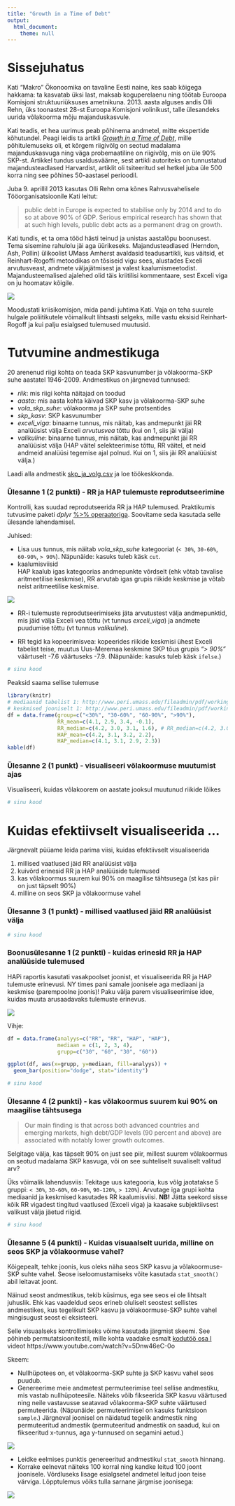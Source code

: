 ```yaml
---
title: "Growth in a Time of Debt"
output: 
  html_document:
    theme: null
---
```


# Sissejuhatus

Kati "Makro" Ökonoomika on tavaline Eesti naine, kes saab kõigega hakkama: ta kasvatab üksi last, maksab koguperelaenu ning töötab Euroopa Komisjoni struktuuriüksuses ametnikuna. 2013. aasta alguses andis Olli Rehn, üks toonastest 28-st Euroopa Komisjoni volinikust, talle ülesandeks uurida võlakoorma mõju majanduskasvule.

Kati teadis, et hea uurimus peab põhinema andmetel, mitte ekspertide kõhutundel. Peagi leidis ta artikli [*Growth in a Time of Debt*](http://www.nber.org/papers/w15639), mille põhitulemuseks oli, et kõrgem riigivõlg on seotud madalama majanduskasvuga ning väga probemaatiline on riigivõlg, mis on üle 90% SKP-st. Artikkel tundus usaldusväärne, sest artikli autoriteks on tunnustatud majandusteadlased Harvardist, artiklit oli tsiteeritud sel hetkel juba üle 500 korra ning see põhines 50-aastasel perioodil.

Juba 9. aprillil 2013 kasutas Olli Rehn oma kõnes Rahvusvahelisele Tööorganisatsioonile Kati leitut:

> public debt in Europe is expected to stabilise only by 2014 and to do so at above 90% of GDP. Serious empirical research has shown that at such high levels, public debt acts as a permanent drag on growth.

Kati tundis, et ta oma tööd hästi teinud ja unistas aastalõpu boonusest. Tema sisemine rahulolu jäi aga üürikeseks. Majandusteadlased (Herndon, Ash, Pollin) ülikoolist UMass Amherst avaldasid teadusartikli, kus väitsid, et Reinhart-Rogoffi metoodikas on tõsiseid vigu sees, alustades Exceli arvutusveast, andmete väljajätmisest ja valest kaalumismeetodist. Majandusteemalised ajalehed olid täis kriitilisi kommentaare, sest Exceli viga on ju hoomatav kõigile.

![](reinhart_rogoff_coding_error.png)

Moodustati kriisikomisjon, mida pandi juhtima Kati. Vaja on teha suurele hulgale poliitikutele võimalikult lihtsasti selgeks, mille vastu eksisid Reinhart-Rogoff ja kui palju esialgsed tulemused muutusid.

# Tutvumine andmestikuga

20 arenenud riigi kohta on teada SKP kasvunumber ja võlakoorma-SKP suhe aastatel 1946-2009. Andmestikus on järgnevad tunnused:

* *riik*: mis riigi kohta näitajad on toodud
* *aasta*: mis aasta kohta käivad SKP kasv ja võlakoorma-SKP suhe
* *vola_skp_suhe*: võlakoorma ja SKP suhe protsentides
* *skp_kasv*: SKP kasvunumber
* *exceli_viga*: binaarne tunnus, mis näitab, kas andmepunkt jäi RR analüüsist välja Exceli *arvutusvea* tõttu (kui on 1, siis jäi välja)
* *valikuline*: binaarne tunnus, mis näitab, kas andmepunkt jäi RR analüüsist välja (HAP väitel selekteerimise tõttu, RR väitel, et neid andmeid analüüsi tegemise ajal polnud. Kui on 1, siis jäi RR analüüsist välja.)

Laadi alla andmestik [skp_ja_volg.csv](../data/skp_ja_volg.csv) ja loe töökeskkonda.

### Ülesanne 1 (2 punkti) - RR ja HAP tulemuste reprodutseerimine

Kontrolli, kas suudad reprodutseerida RR ja HAP tulemused.
Praktikumis tutvusime paketi *dplyr* [%>% operaatoriga](../praktikum1_dplyr). Soovitame seda kasutada selle ülesande lahendamisel.

Juhised: 

* Lisa uus tunnus, mis näitab *vola_skp_suhe* kategooriat (`< 30%`, `30-60%`, `60-90%`, `> 90%`). Näpunäide: kasuks tuleb käsk `cut`.
* kaalumisviisid  
HAP kaalub igas kategoorias andmepunkte võrdselt (ehk võtab tavalise aritmeetilise keskmise), RR arvutab igas grupis riikide keskmise ja võtab neist aritmeetilise keskmise.

![](kaalumine.png)

* RR-i tulemuste reprodutseerimiseks jäta arvutustest välja andmepunktid, mis jäid välja Exceli vea tõttu (vt tunnus *exceli_viga*) ja andmete puudumise tõttu (vt tunnus *valikuline*).

- RR tegid ka kopeerimisvea: kopeerides riikide keskmisi ühest Exceli tabelist teise, muutus Uus-Meremaa keskmine SKP tõus grupis *"> 90%"* väärtuselt -7.6 väärtuseks -7.9. (Näpunäide: kasuks tuleb käsk `ifelse`.)

```r
# sinu kood
```

Peaksid saama sellise tulemuse

```r
library(knitr)
# mediaanid tabelist 1: http://www.peri.umass.edu/fileadmin/pdf/working_papers/working_papers_301-350/PERI_TechnicalAppendix_April2013.pdf
# keskmised jooniselt 1: http://www.peri.umass.edu/fileadmin/pdf/working_papers/working_papers_301-350/WP322.pdf
df = data.frame(group=c("<30%", "30-60%", "60-90%", ">90%"),
                RR_mean=c(4.1, 2.9, 3.4, -0.1),
                RR_median=c(4.2, 3.0, 3.1, 1.6), # RR_median=c(4.2, 3.0, 2.9, 1.6),
                HAP_mean=c(4.2, 3.1, 3.2, 2.2),
                HAP_median=c(4.1, 3.1, 2.9, 2.3))
kable(df)
```


### Ülesanne 2 (1 punkt) - visualiseeri võlakoormuse muutumist ajas

Visualiseeri, kuidas võlakoorem on aastate jooksul muutunud riikide lõikes

```r
# sinu kood
```

# Kuidas efektiivselt visualiseerida ...

Järgnevalt püüame leida parima viisi, kuidas efektiivselt visualiseerida

1. millised vaatlused jäid RR analüüsist välja
2. kuivõrd erinesid RR ja HAP analüüside tulemused
3. kas võlakoormus suurem kui 90% on maagilise tähtsusega (st kas piir on just täpselt 90%)
4. milline on seos SKP ja võlakoormuse vahel

### Ülesanne 3 (1 punkt) - millised vaatlused jäid RR analüüsist välja

```r
# sinu kood
```

### Boonusülesanne 1 (2 punkti) - kuidas erinesid RR ja HAP analüüside tulemused

HAPi raportis kasutati vasakpoolset joonist, et visualiseerida RR ja HAP tulemuste erinevusi. NY times pani samale joonisele aga mediaani ja keskmise (parempoolne joonis)! Paku välja parem visualiseerimise idee, kuidas muuta arusaadavaks tulemuste erinevus.

![](HAP_NYtimes.png)

<!-- > Praktikumis pakuti välja sarnane joonis NY Times joonisega, aga joondiagrammi asemel kasutame tulpdiagrammi ning mediaanide ja aritmeetiliste keskmiste kohta teeme eraldi joonised. Kuna see meetod nõuab oskusi, mida me ei käsitlenud tunni raames, jääb see ülesanne boonusülesandeks. -->

Vihje:

```r
df = data.frame(analyys=c("RR", "RR", "HAP", "HAP"),
                mediaan = c(1, 2, 3, 4),
                grupp=c("30", "60", "30", "60"))

ggplot(df, aes(x=grupp, y=mediaan, fill=analyys)) + 
  geom_bar(position="dodge", stat="identity")
```


```r
# sinu kood
```

### Ülesanne 4 (2 punkti) - kas võlakoormus suurem kui 90% on maagilise tähtsusega

> Our main finding is that across both advanced countries and emerging markets, high debt/GDP levels (90 percent and above) are associated with notably lower growth outcomes.

Selgitage välja, kas täpselt 90% on just see piir, millest suurem võlakoormus on seotud madalama SKP kasvuga, või on see suhteliselt suvaliselt valitud arv? 

Üks võimalik lahendusviis: Tekitage uus kategooria, kus võlg jaotatakse 5 gruppi: `< 30%`, `30-60%`, `60-90%`, `90-120%`, `> 120%`). Arvutage iga grupi kohta mediaanid ja keskmised kasutades RR kaalumisviisi. **NB!** Jätta seekord sisse kõik RR vigadest tingitud vaatlused (Exceli viga) ja kaasake subjektiivsest valikust välja jäetud riigid. 

```r
# sinu kood
```

### Ülesanne 5 (4 punkti) - Kuidas visuaalselt uurida, milline on seos SKP ja võlakoormuse vahel?

Kõigepealt, tehke joonis, kus oleks näha seos SKP kasvu ja võlakoormuse-SKP suhte vahel. Seose iseloomustamiseks võite kasutada `stat_smooth()` abil leitavat joont. 

Näinud seost andmestikus, tekib küsimus, ega see seos ei ole lihtsalt juhuslik. Ehk kas vaadeldud seos erineb oluliselt seostest sellistes andmestikes, kus tegelikult SKP kasvu ja võlakoormuse-SKP suhte vahel mingisugust seost ei eksisteeri. 

Selle visuaalseks kontrollimiseks võime kasutada järgmist skeemi. See põhineb permutatsioonitestil, mille kohta vaadake esmalt [kodutöö osa I](../praktikum2_kodutoo) videot https://www.youtube.com/watch?v=5Dnw46eC-0o

Skeem:

* Nullhüpotees on, et võlakoorma-SKP suhte ja SKP kasvu vahel seos puudub. 
* Genereerime meie andmetest permuteerimise teel sellise andmestiku, mis vastab nullhüpoteesile. Näiteks võib fikseerida SKP kasvu väärtused ning neile vastavusse seatavad võlakoorma-SKP suhte väärtused permuteerida. (Näpunäide: permuteerimisel on kasuks funktsioon `sample`.) Järgneval joonisel on näidatud tegelik andmestik ning permuteeritud andmestik (permuteeritud andmestik on saadud, kui on fikseeritud x-tunnus, aga y-tunnused on segamini aetud.)

![](permuteeritud_vs_tegelik_andmestik.png)

* Leidke eelmises punktis genereeritud andmestikul `stat_smooth` hinnang. 
* Korrake eelnevat näiteks 100 korral ning kandke leitud 100 joont joonisele. Võrdluseks lisage esialgsetel andmetel leitud joon teise värviga. Lõpptulemus võiks tulla sarnane järgmise joonisega:

![](permuteerimine_tulemus.png)
